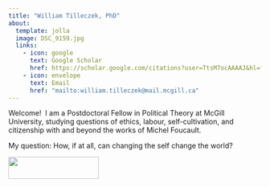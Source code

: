 ```yaml
---
title: "William Tilleczek, PhD"
about: 
  template: jolla
  image: DSC_9159.jpg
  links: 
    - icon: google
      text: Google Scholar
      href: https://scholar.google.com/citations?user=TtsM7ocAAAAJ&hl=fr
    - icon: envelope
      text: Email
      href: "mailto:william.tilleczek@mail.mcgill.ca"
---
```


Welcome!  I am a Postdoctoral Fellow in Political Theory at McGill University, studying questions of ethics, labour, self-cultivation, and citizenship with and beyond the works of Michel Foucault. 

My question: How, if at all, can changing the self change the world?

![](McGillLogo.jpeg){width="180" height="44"}
